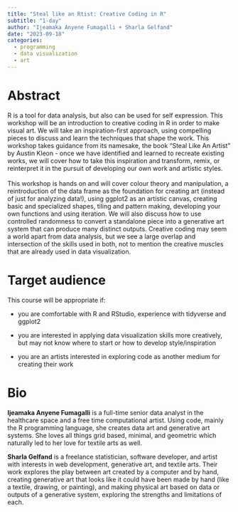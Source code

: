 ```yaml
---
title: "Steal like an Rtist: Creative Coding in R"
subtitle: "1-day"
author: "Ijeamaka Anyene Fumagalli + Sharla Gelfand"
date: "2023-09-18"
categories: 
  - programming
  - data visualization
  - art
---
```


# Abstract

R is a tool for data analysis, but also can be used for self expression.
This workshop will be an introduction to creative coding in R in order to make visual art.
We will take an inspiration-first approach, using compelling pieces to discuss and learn the techniques that shape the work.
This workshop takes guidance from its namesake, the book "Steal Like An Artist" by Austin Kleon - once we have identified and learned to recreate existing works, we will cover how to take this inspiration and transform, remix, or reinterpret it in the pursuit of developing our own work and artistic styles. 
\
\
This workshop is hands on and will cover colour theory and manipulation, a reintroduction of the data frame as the foundation for creating art (instead of just for analyzing data!), using ggplot2 as an artistic canvas, creating basic and specialized shapes, tiling and pattern making, developing your own functions and using iteration.
We will also discuss how to use controlled randomness to convert a standalone piece into a generative art system that can produce many distinct outputs.
Creative coding may seem a world apart from data analysis, but we see a large overlap and intersection of the skills used in both, not to mention the creative muscles that are already used in data visualization.

# Target audience

This course will be appropriate if:

-   you are comfortable with R and RStudio, experience with tidyverse and ggplot2

-   you are interested in applying data visualization skills more creatively, but may not know where to start or how to develop style/inspiration

-   you are an artists interested in exploring code as another medium for creating their work

# Bio

**Ijeamaka Anyene Fumagalli** is a full-time senior data analyst in the healthcare space and a free time computational artist.
Using code, mainly the R programming language, she creates data art and generative art systems.
She loves all things grid based, minimal, and geometric which naturally led to her love for textile arts as well.

**Sharla Gelfand** is a freelance statistician, software developer, and artist with interests in web development, generative art, and textile arts.
Their work explores the play between art created by a computer and by hand, creating generative art that looks like it could have been made by hand (like a textile, drawing, or painting), and making physical art based on data or outputs of a generative system, exploring the strengths and limitations of each.
